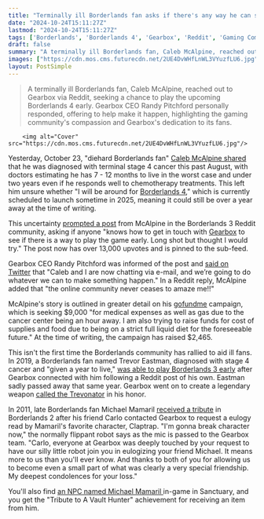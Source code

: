 ```yaml
---
title: "Terminally ill Borderlands fan asks if there's any way he can see Borderlands 4 early, Gearbox boss Randy Pitchford says 'we're going to do whatever we can to make something happen'"
date: "2024-10-24T15:11:27Z"
lastmod: "2024-10-24T15:11:27Z"
tags: ['Borderlands', 'Borderlands 4', 'Gearbox', 'Reddit', 'Gaming Community', 'Cancer', 'Charity', 'Video Game', 'Action RPG']
draft: false
summary: "A terminally ill Borderlands fan, Caleb McAlpine, reached out to Gearbox via Reddit, seeking a chance to play the upcoming Borderlands 4 early. Gearbox CEO Randy Pitchford personally responded, offering to help make it happen, highlighting the gaming community's compassion and Gearbox's dedication to its fans."
images: ["https://cdn.mos.cms.futurecdn.net/2UE4DvWHfLnWL3VYuzfLU6.jpg"]
layout: PostSimple
---
```

> A terminally ill Borderlands fan, Caleb McAlpine, reached out to Gearbox via Reddit, seeking a chance to play the upcoming Borderlands 4 early. Gearbox CEO Randy Pitchford personally responded, offering to help make it happen, highlighting the gaming community's compassion and Gearbox's dedication to its fans.


        <img alt="Cover" src="https://cdn.mos.cms.futurecdn.net/2UE4DvWHfLnWL3VYuzfLU6.jpg"/>
        
Yesterday, October 23, "diehard Borderlands fan" [<u>Caleb McAlpine shared</u>](https://www.reddit.com/r/borderlands3/comments/1gak2s0/dont_know_if_this_is_possible/?share_id=qAwjlzUqaAiTz4T7LEGLt&utm_content=1&utm_medium=ios_app&utm_name=ioscss&utm_source=share&utm_term=1) that he was diagnosed with terminal stage 4 cancer this past August, with doctors estimating he has 7 - 12 months to live in the worst case and under two years even if he responds well to chemotherapy treatments. This left him unsure whether "I will be around for [<u>Borderlands 4</u>](https://www.gamesradar.com/games/borderlands/borderlands-4-guide/)," which is currently scheduled to launch sometime in 2025, meaning it could still be over a year away at the time of writing. 

This uncertainty [<u>prompted a post</u>](https://www.reddit.com/r/borderlands3/comments/1gak2s0/dont_know_if_this_is_possible/?share_id=qAwjlzUqaAiTz4T7LEGLt&utm_content=1&utm_medium=ios_app&utm_name=ioscss&utm_source=share&utm_term=1) from McAlpine in the Borderlands 3 Reddit community, asking if anyone "knows how to get in touch with [Gearbox](https://www.gamesradar.com/tag/gearbox/) to see if there is a way to play the game early. Long shot but thought I would try." The post now has over 13,000 upvotes and is pinned to the sub-feed.  

Gearbox CEO Randy Pitchford was informed of the post and [said on Twitter](https://x.com/DuvalMagic/status/1849287869401378842) that "Caleb and I are now chatting via e-mail, and we’re going to do whatever we can to make something happen." In a Reddit reply, McAlpine added that "the online community never ceases to amaze me!!" 

McAlpine's story is outlined in greater detail on his [<u>gofundme</u>](https://www.gofundme.com/f/support-calebs-fight-against-stage-4-colon-and-liver-cancer?lang=en_US&utm_campaign=fp_sharesheet&utm_medium=customer&utm_source=copy_link) campaign, which is seeking $9,000 "for medical expenses as well as gas due to the cancer center being an hour away. I am also trying to raise funds for cost of supplies and food due to being on a strict full liquid diet for the foreseeable future." At the time of writing, the campaign has raised $2,465. 

This isn't the first time the Borderlands community has rallied to aid ill fans. In 2019, a Borderlands fan named Trevor Eastman, diagnosed with stage 4 cancer and "given a year to live," [was able to play Borderlands 3 early](https://www.gamesradar.com/wholesome-news-alert-a-borderlands-3-fan-with-terminal-cancer-has-got-to-play-the-game-early/) after Gearbox connected with him following a Reddit post of his own. Eastman sadly passed away that same year. Gearbox went on to create a legendary weapon [<u>called the Trevonator</u>](https://borderlands.fandom.com/wiki/Trevonator) in his honor. 

In 2011, late Borderlands fan Michael Mamaril [<u>received a tribute</u>](https://youtu.be/KuroFpcFq-c) in Borderlands 2 after his friend Carlo contacted Gearbox to request a eulogy read by Mamaril's favorite character, Claptrap. "I'm gonna break character now," the normally flippant robot says as the mic is passed to the Gearbox team. "Carlo, everyone at Gearbox was deeply touched by your request to have our silly little robot join you in eulogizing your friend Michael. It means more to us than you'll ever know. And thanks to both of you for allowing us to become even a small part of what was clearly a very special friendship. My deepest condolences for your loss." 

You'll also find [<u>an NPC named Michael Mamaril </u>](https://borderlands.fandom.com/wiki/Michael_Mamaril)in-game in Sanctuary, and you get the "Tribute to A Vault Hunter" achievement for receiving an item from him. 
        